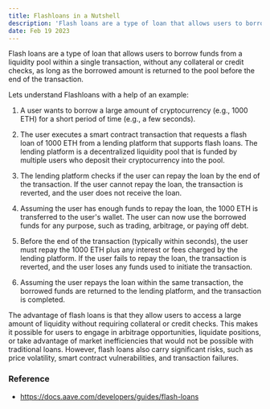 ```yaml
---
title: Flashloans in a Nutshell
description: 'Flash loans are a type of loan that allows users to borrow funds from a liquidity pool'
date: Feb 19 2023
---
```


Flash loans are a type of loan that allows users to borrow funds from a liquidity pool within a single transaction, without any collateral or credit checks, as long as the borrowed amount is returned to the pool before the end of the transaction.

Lets understand Flashloans with a help of an example:

1. A user wants to borrow a large amount of cryptocurrency (e.g., 1000 ETH) for a short period of time (e.g., a few seconds).

2. The user executes a smart contract transaction that requests a flash loan of 1000 ETH from a lending platform that supports flash loans. The lending platform is a decentralized liquidity pool that is funded by multiple users who deposit their cryptocurrency into the pool.

3. The lending platform checks if the user can repay the loan by the end of the transaction. If the user cannot repay the loan, the transaction is reverted, and the user does not receive the loan.

4. Assuming the user has enough funds to repay the loan, the 1000 ETH is transferred to the user's wallet. The user can now use the borrowed funds for any purpose, such as trading, arbitrage, or paying off debt.

5. Before the end of the transaction (typically within seconds), the user must repay the 1000 ETH plus any interest or fees charged by the lending platform. If the user fails to repay the loan, the transaction is reverted, and the user loses any funds used to initiate the transaction.

6. Assuming the user repays the loan within the same transaction, the borrowed funds are returned to the lending platform, and the transaction is completed.

The advantage of flash loans is that they allow users to access a large amount of liquidity without requiring collateral or credit checks. This makes it possible for users to engage in arbitrage opportunities, liquidate positions, or take advantage of market inefficiencies that would not be possible with traditional loans. However, flash loans also carry significant risks, such as price volatility, smart contract vulnerabilities, and transaction failures.

### Reference

- https://docs.aave.com/developers/guides/flash-loans
